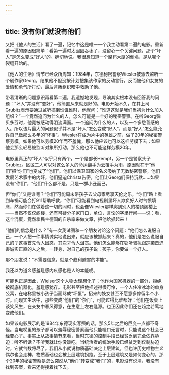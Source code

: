 ```yaml
---
---
---
```

title: 没有你们就没有他们
---




又把《他人的生活》看了一遍，记忆中这是唯一一个我主动看第二遍的电影。重新看一遍的原因很简单：看第一遍时太囫囵吞枣了，没留心一个关键问题，那个“坏人”是怎么变成“好人”的。确切地说。我很想知道一个腐朽大厦的倒塌，是从哪个裂缝开始的。

《他人的生活》情节已经众所周知：1984年，东德秘密警察Wiesler被派去监听一个剧作家Georg，结果他不但没按计划搜集该作家的反动言行，反而被他和女友的爱情和勇气所打动，最后背叛组织暗中救助了他。

带着清晰的问题意识再看第二遍，我遗憾地发现，导演其实根本没有回答我的问题：“坏人”并没有“变好”，他简直从来就是好的。电影开始不久，在其上司Grubitz表示要通过监听搞倒谁谁谁时，他就问：“难道这就是我们当初为什么加入组织？”一个竟然追问为什么的人，怎么可能是一个好的秘密警察。在听Georg弹贝多芬时，他竟被感动得泪流满面。一个追问为什么的人，以及一个多愁善感的人。所以该片最大的问题似乎并不是“坏人”怎么变成“好人”，而是“好人”怎么能允许自己做那么多年的“坏事”。Wiesler在成为片中的英雄之前，做了20年的秘密警察劳模。如果他可以劳模20年而不羞愧，那么他应该也可以这样劳模下去；如果他会那么轻易被监听对象所打动，那么他也不可能这样劳模20年。

电影里真正的“坏人”似乎只有两个，一个是部长Hempf，另一个是警察头子Grubicz。区区二人可以对这么多人的命运翻手为云覆手为雨，原因就在于“他们”把“你们”也变成了“他们”。他们以保卫国家的名义吸纳了无数秘密警察，他们发展艺术家中的内奸，他们逼迫Christa告密，他们让Georg们保持沉默……如果没有“你们”，“他们”什么都不是，只是一群小丑而已。

但“你们”又是谁呢？“你们”可能周末带孩子去父母家尽享天伦之乐，“你们”路上看到车祸可能会打911帮助呼救，“你们”可能看到电视剧里坏人欺负好人时气愤填膺，然而你们在做着这一切的同时，也会像Wiesler那样爬到别人的楼顶阁楼上——当然不仅仅阁楼，还有可疑分子家门口，单位，言论的字里行间——说：看，这个混蛋，竟然拿民主德国的自杀率来做文章，把他给抓起来！

“他们的信念是什么？”有一次我试图和一个朋友讨论这个问题：“他们怎么说服自己，一个人把一件事情诚实地说出来，就应该被抓起来？真的，他们是怎么说服自己的？这事首先令人困惑，其次才令人沮丧。他们怎么能够在窃听骚扰跟踪袭击迫害诚实正直的人之后，一转身，对自己的孩子说：孩子，你要做一个好人。

那个朋友说：“不需要信念，就是个趋利避害的本能”。

我还以为道义感羞耻感内疚感也是人的本能呢。

可能也正是因此，Wielser这个人物太理想化了；他作为国家机器的一部分，拒绝被彻底机器化，羞耻感犹存。电影甚至把他描述得很可怜，一个人住冷冰冰的单身公寓，在电梯里被小孩子当面骂成“坏蛋”，招来的妓女甚至不愿意多停留半个小时。而现实生活中，那些变成“他们”的“你们”，可能过得比谁都好：他们在饭桌上谈笑风生，在亲友中春风得意，在生意上左右逢源。也正因此你们还在趋之若鹜地变成他们。

如果该电影展示的是1984年东德现实写照的话，那么5年之后的巨变一点都不奇怪。当电梯里的孩子都可以羞辱秘密警察而他只能哑口无言时，只能说这个社会已经变心了。事实上从故事情节来看，当时东德的控制手段已经贫乏到完全依靠胁迫：听不听话？不听我就让你没饭吃。当统治者的统治手段已经贫乏到仅剩胁迫时，它就气数将尽了。我们从小就说物质基础决定上层建筑，但也许历史唯物主义偶尔也会走神，物质基础也会被上层建筑拐跑。至于上层建筑又是如何变心的，那个20年的秘密警察是怎么突然从“他们”转变成“我们”的，电影没有说清，我没有找到答案，看来还得接着找下去。